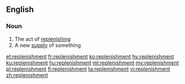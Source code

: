 ==English==

===Noun===
{{en-noun}}

# The act of [[replenish]]ing
# A new [[supply]] of something

[[et:replenishment]]
[[fr:replenishment]]
[[ko:replenishment]]
[[hy:replenishment]]
[[ku:replenishment]]
[[hu:replenishment]]
[[ml:replenishment]]
[[my:replenishment]]
[[pl:replenishment]]
[[fi:replenishment]]
[[ta:replenishment]]
[[vi:replenishment]]
[[zh:replenishment]]
